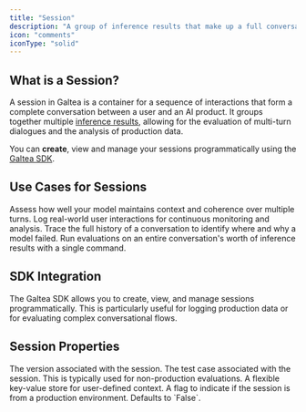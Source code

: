 ```yaml
---
title: "Session"
description: "A group of inference results that make up a full conversation"
icon: "comments"
iconType: "solid"
---
```



## What is a Session?

A session in Galtea is a container for a sequence of interactions that form a complete conversation between a user and an AI product. It groups together multiple [inference results](/concepts/inference-result), allowing for the evaluation of multi-turn dialogues and the analysis of production data.

You can **create**, view and manage your sessions programmatically using the [Galtea SDK](/sdk/api/session/service).

## Use Cases for Sessions

<CardGroup cols={2}>
  <Card title="Evaluate Conversations" icon="comments">
    Assess how well your model maintains context and coherence over multiple turns.
  </Card>
  <Card title="Monitor Production Data" icon="chart-line">
    Log real-world user interactions for continuous monitoring and analysis.
  </Card>
  <Card title="Debug Complex Interactions" icon="bug">
    Trace the full history of a conversation to identify where and why a model failed.
  </Card>
  <Card title="Batch Evaluations" icon="layer-group">
    Run evaluations on an entire conversation's worth of inference results with a single command.
  </Card>
</CardGroup>

## SDK Integration

The Galtea SDK allows you to create, view, and manage sessions programmatically. This is particularly useful for logging production data or for evaluating complex conversational flows.

<SDKSessionServiceCard />

## Session Properties

<ResponseField name="Version" type="Version" required>
  The version associated with the session.
</ResponseField>

<ResponseField name="Test Case" type="Test Case" optional>
  The test case associated with the session. This is typically used for non-production evaluations.
</ResponseField>

<ResponseField name="Context" type="dict" optional>
  A flexible key-value store for user-defined context.
</ResponseField>

<ResponseField name="is_production" type="boolean" optional>
  A flag to indicate if the session is from a production environment. Defaults to `False`.
</ResponseField>
